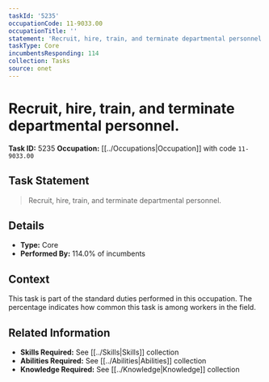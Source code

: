 ```yaml
---
taskId: '5235'
occupationCode: 11-9033.00
occupationTitle: ''
statement: 'Recruit, hire, train, and terminate departmental personnel.'
taskType: Core
incumbentsResponding: 114
collection: Tasks
source: onet
---
```

# Recruit, hire, train, and terminate departmental personnel.

**Task ID:** 5235
**Occupation:** [[../Occupations|Occupation]] with code `11-9033.00`

## Task Statement

> Recruit, hire, train, and terminate departmental personnel.

## Details

- **Type:** Core
- **Performed By:** 114.0% of incumbents

## Context

This task is part of the standard duties performed in this occupation. The percentage indicates how common this task is among workers in the field.

## Related Information

- **Skills Required:** See [[../Skills|Skills]] collection
- **Abilities Required:** See [[../Abilities|Abilities]] collection
- **Knowledge Required:** See [[../Knowledge|Knowledge]] collection

